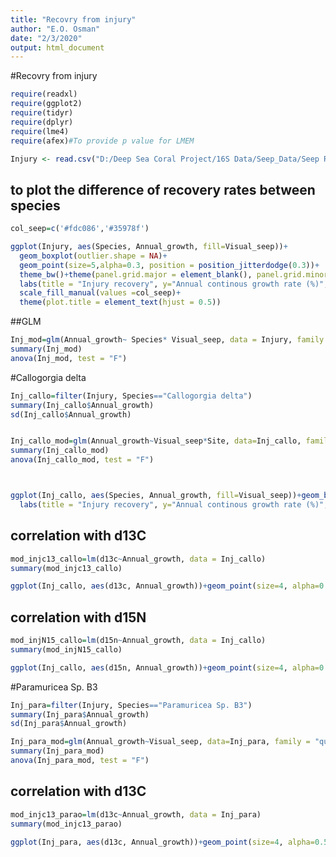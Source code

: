 ---
title: "Recovry from injury"
author: "E.O. Osman"
date: "2/3/2020"
output: html_document
---

#Recovry from injury

```{r}
require(readxl)
require(ggplot2)
require(tidyr)
require(dplyr)
require(lme4)
require(afex)#To provide p value for LMEM
```

```{r}
Injury <- read.csv("D:/Deep Sea Coral Project/16S Data/Seep_Data/Seep R Project/Seep project/Seep Microbiome_R code/Seep project_final/Deep-Sea-Microbiome/Data/Injury.csv")
```

## to plot the difference of recovery rates between species
```{r}
col_seep=c('#fdc086','#35978f')

ggplot(Injury, aes(Species, Annual_growth, fill=Visual_seep))+
  geom_boxplot(outlier.shape = NA)+ 
  geom_point(size=5,alpha=0.3, position = position_jitterdodge(0.3))+
  theme_bw()+theme(panel.grid.major = element_blank(), panel.grid.minor = element_blank())+
  labs(title = "Injury recovery", y="Annual continous growth rate (%)", x="")+
  scale_fill_manual(values =col_seep)+
  theme(plot.title = element_text(hjust = 0.5))


```


##GLM
```{r}
Inj_mod=glm(Annual_growth~ Species* Visual_seep, data = Injury, family = "quasibinomial")
summary(Inj_mod)
anova(Inj_mod, test = "F")
```


#Callogorgia delta
```{r}
Inj_callo=filter(Injury, Species=="Callogorgia delta")
summary(Inj_callo$Annual_growth)
sd(Inj_callo$Annual_growth)


Inj_callo_mod=glm(Annual_growth~Visual_seep*Site, data=Inj_callo, family = "quasibinomial")
summary(Inj_callo_mod)
anova(Inj_callo_mod, test = "F")



ggplot(Inj_callo, aes(Species, Annual_growth, fill=Visual_seep))+geom_boxplot()+theme_bw()+geom_jitter(shape=16,alpha=0.4,size=5, position=position_jitter(0.2))+facet_wrap(Site~.)+  theme(panel.grid.major = element_blank(), panel.grid.minor = element_blank())+
  labs(title = "Injury recovery", y="Annual continous growth rate (%)", x="")
```


## correlation with d13C 
```{r}
mod_injc13_callo=lm(d13c~Annual_growth, data = Inj_callo)
summary(mod_injc13_callo)
```


```{r}
ggplot(Inj_callo, aes(d13c, Annual_growth))+geom_point(size=4, alpha=0.5)+geom_smooth(method = "lm")+theme_bw()+labs(title="Adjusted R-squared= -0.07, p=0.7", y=" Regrowth proportion (%)", x="d13C")
```



## correlation with d15N
```{r}
mod_injN15_callo=lm(d15n~Annual_growth, data = Inj_callo)
summary(mod_injN15_callo)
```

```{r}
ggplot(Inj_callo, aes(d15n, Annual_growth))+geom_point(size=4, alpha=0.5)+geom_smooth(method = "lm")+theme_bw()+labs(title="Adjusted R-squared= -0.09, p=0.9", y=" Regrowth proportion (%)", x="d15NC")
```



#Paramuricea Sp. B3
```{r}
Inj_para=filter(Injury, Species=="Paramuricea Sp. B3")
summary(Inj_para$Annual_growth)
sd(Inj_para$Annual_growth)

Inj_para_mod=glm(Annual_growth~Visual_seep, data=Inj_para, family = "quasibinomial")
summary(Inj_para_mod)
anova(Inj_para_mod, test = "F")

```


## correlation with d13C
```{r}
mod_injc13_parao=lm(d13c~Annual_growth, data = Inj_para)
summary(mod_injc13_parao)
```


```{r}
ggplot(Inj_para, aes(d13c, Annual_growth))+geom_point(size=4, alpha=0.5)+geom_smooth(method = "lm")+theme_bw()+labs(title="Adjusted R-squared= -0.07, p=0.7", y=" Regrowth proportion (%)", x="d13C")
```

